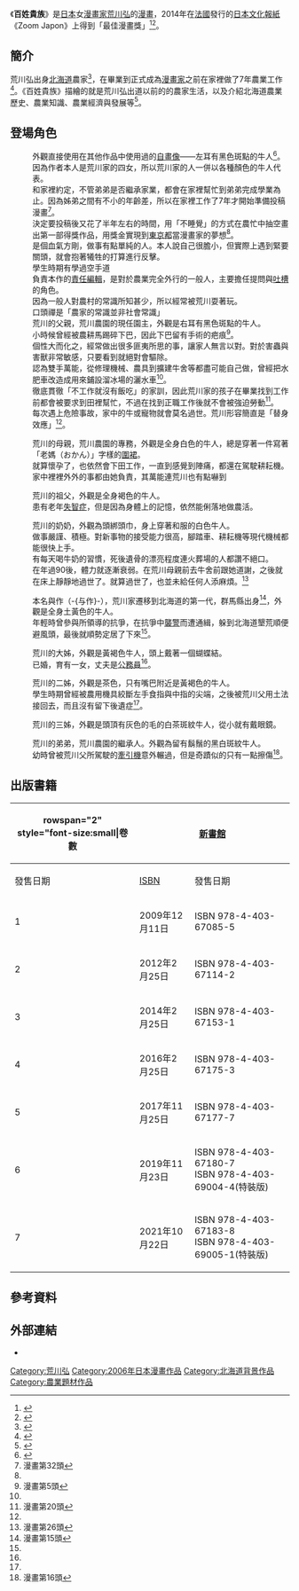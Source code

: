 {{Unfinished}}
{{Infobox animanga/Headerofja
|title= 百姓貴族
|image= 
[[File:百姓貴族.jpg|230px]]
|size= 
|caption= 
|japanese= 百姓貴族
|english= 
|kana= ひゃくしょうきぞく
|romaji= Hyakushou Kizoku
|genre= [[農家|農家]]
}}
{{Infobox animanga/Manga
|作者= [[荒川弘|荒川弘]]
|其他出版社= 
|出版社= {{flagicon|Japan}} [[新書館|新書館]]<br/>{{flagicon|Taiwan}} [[東立出版社|東立出版社]]<ref>{{cite news|title=《百姓貴族》漫畫家 荒川弘爆笑北海道農村生活新作正式登台|url=http://gnn.gamer.com.tw/7/44827.html|publisher=巴哈姆特|date=2010-06-10|accessdate=2014-11-09|archive-date=2014-11-09|archive-url=https://web.archive.org/web/20141109181845/http://gnn.gamer.com.tw/7/44827.html|dead-url=no}}</ref><br/>{{flagicon|China}} [[世界图书出版公司|世界图书出版公司]]北京公司
|連載雜誌= [[ウンポコ|ウンポコ]]→[[月刊Wings|月刊Wings]]<ref>{{cite news|title=《百姓贵族》漫画发售!|url=http://www.huore8.com/news/2009-12-15/20091215205438.html|publisher=火热动漫网|date=2009-12-15|accessdate=2014-11-09|archive-date=2014-11-09|archive-url=https://web.archive.org/web/20141109182053/http://www.huore8.com/news/2009-12-15/20091215205438.html|dead-url=no}}</ref>
|label= 
|開始= 2006年
|標題= 
|作畫= 
|發售日= 
|結束= 
|冊數= {{flagicon|JPN}} 7卷（2021年10月）<br/>{{flagicon|TWN}} 7卷（2022年6月）
|話數= 
|其他= 話數以「頭」來算
}}
{{Infobox animanga/Footerofja}}
《'''百姓貴族'''》是[[日本|日本]]女[[漫畫家|漫畫家]][[荒川弘|荒川弘]]的[[漫畫|漫畫]]，2014年在[[法國|法國]]發行的[[日本文化|日本文化]][[報紙|報紙]]《Zoom Japon》上得到「最佳漫畫獎」<ref>{{cite news|title=Prix Zoom Japon 2014 |url=http://www.zoomjapon.info/prix.php |publisher=Zoom Japon |accessdate=2014-11-09 |deadurl=yes |archiveurl=https://web.archive.org/web/20141109183101/http://www.zoomjapon.info/prix.php |archivedate=2014-11-09 }}</ref><ref>{{cite news|title=連法國人也說讚！《百姓貴族》獲頒法國「Zoom Japon」最佳漫畫大獎！ |url=http://www.animen.com.tw/Page/News/NewsContent.aspx?ID=NS14060124 |publisher=Animen |date=2014-06-18 |accessdate=2014-11-09 |deadurl=yes |archiveurl=https://archive.is/20141108140302/http://www.animen.com.tw/Page/News/NewsContent.aspx?ID=NS14060124 |archivedate=2014-11-08 }}</ref>。

== 簡介 ==
荒川弘出身[[北海道|北海道]]農家<ref>{{cite news|title=荒川弘の『百姓貴族』からほとばしるフロンティアスピリット|url=http://ebook.itmedia.co.jp/ebook/articles/1202/24/news041.html|publisher=ITmedia eBook USER|date=2012-02-24|accessdate=2014-11-09|archive-date=2014-10-06|archive-url=https://web.archive.org/web/20141006095029/http://ebook.itmedia.co.jp/ebook/articles/1202/24/news041.html|dead-url=no}}</ref>，在畢業到正式成為[[漫畫家|漫畫家]]之前在家裡做了7年農業工作<ref>{{cite news|title=JManga Adds Hyakushō Kizoku Manga by FMA's Arakawa|url=http://www.animenewsnetwork.com/news/2012-01-17/jmanga-adds-hyakusho-kizoku-manga-by-fma-arakawa|publisher=[[動畫新聞網|動畫新聞網]]|date=2012-01-17|accessdate=2014-11-09|archive-date=2014-11-13|archive-url=https://web.archive.org/web/20141113173106/http://www.animenewsnetwork.com/news/2012-01-17/jmanga-adds-hyakusho-kizoku-manga-by-fma-arakawa|dead-url=no}}</ref>。《百姓貴族》描繪的就是荒川弘出道以前的的農家生活，以及介紹北海道農業歷史、農業知識、農業經濟與發展等<ref>{{cite news|title=百姓貴族（荒川弘）|url=http://www.asahi.com/showbiz/column/manga_henai/TKY201002050197.html|publisher=朝日新聞|accessdate=2014-11-09|archive-date=2015-09-24|archive-url=https://web.archive.org/web/20150924161757/http://www.asahi.com/showbiz/column/manga_henai/TKY201002050197.html|dead-url=no}}</ref>。

== 登場角色 ==
; {{nihongo|荒川弘|荒川弘}}
: 外觀直接使用在其他作品中使用過的[[自畫像|自畫像]]——左耳有黑色斑點的牛人<ref>{{cite news|title=漫画上架：看完好想去北海道！ 《百姓贵族》带你笑看农村生活|url=http://www.girlxinwen.com/index.php/archives/17360|publisher=妞新闻|accessdate=2014-11-09|deadurl=yes|archiveurl=https://web.archive.org/web/20141109182359/http://www.girlxinwen.com/index.php/archives/17360|archivedate=2014-11-09}}</ref>。因為作者本人是荒川家的四女，所以荒川家的人一併以各種顏色的牛人代表。
: 和家裡約定，不管弟弟是否繼承家業，都會在家裡幫忙到弟弟完成學業為止。因為姊弟之間有不小的年齡差，所以在家裡工作了7年才開始準備投稿漫畫<ref name="#1">漫畫第32頭</ref>。
: 決定要投稿後又花了半年左右的時間，用「不睡覺」的方式在農忙中抽空畫出第一部得獎作品，用獎金實現到[[東京都|東京都]]當漫畫家的夢想<ref name="#1"/>。
: 是個血氣方剛，做事有點單純的人。本人說自己很膽小，但實際上遇到緊要關頭，就會抱著犧牲的打算進行反擊。
: 學生時期有學過空手道
; {{nihongo|石井|イシイ}}
: 負責本作的[[責任編輯|責任編輯]]，是對於農業完全外行的一般人，主要擔任提問與[[吐槽|吐槽]]的角色。
: 因為一般人對農村的常識所知甚少，所以經常被荒川耍著玩。
: 口頭禪是「農家的常識並非社會常識」
; {{nihongo|荒川家之父|親父殿 / 荒川家の父}}
: 荒川的父親，荒川農園的現任園主，外觀是右耳有黑色斑點的牛人。
: 小時候曾經被農耕馬踢碎下巴，因此下巴留有手術的疤痕<ref name="#2">漫畫第5頭</ref>。
: 個性大而化之，經常做出很多匪夷所思的事，讓家人無言以對。對於害蟲與害獸非常敏感，只要看到就絕對會驅除。
: 認為雙手萬能，從修理機械、農具到擴建牛舍等都盡可能自己做，曾經把水肥車改造成用來鋪設溜冰場的灑水車<ref name="#2"/>。
: 徹底貫徹「不工作就沒有飯吃」的家訓，因此荒川家的孩子在畢業找到工作前都會被要求到田裡幫忙，不過在找到正職工作後就不會被強迫勞動<ref name="#3">漫畫第20頭</ref>。
:每次遇上危險事故，家中的牛或寵物就會莫名過世。荒川形容簡直是「替身效應」<ref name="#3"/>。

; {{nihongo|荒川家之母|おかん / 荒川家の母}}
: 荒川的母親，荒川農園的專務，外觀是全身白色的牛人，總是穿著一件寫著「老媽（おかん）」字樣的[[圍裙|圍裙]]。
: 就算懷孕了，也依然會下田工作，一直到感覺到陣痛，都還在駕駛耕耘機。
: 家中裡裡外外的事都由她負責，其萬能連荒川也有點嚇到 

;{{nihongo|荒川家祖父|じいちゃん / 荒川家の祖父}}
: 荒川的祖父，外觀是全身褐色的牛人。
: 患有老年[[失智症|失智症]]，但是因為身體上的記憶，依然能俐落地做農活。

;{{nihongo|荒川家祖母|ばあさん / 荒川家の祖母}}
:荒川的奶奶，外觀為頭綁頭巾，身上穿著和服的白色牛人。
:做事嚴謹、積極。對新事物的接受能力很高，腳踏車、耕耘機等現代機械都能很快上手。
:有每天喝牛奶的習慣，死後遺骨的漂亮程度連火葬場的人都讚不絕口。
:在年過90後，體力就逐漸衰弱。在荒川母親前去牛舍前跟她道謝，之後就在床上靜靜地過世了。就算過世了，也並未給任何人添麻煩。<ref>漫畫第26頭</ref>

; {{nihongo|荒川家曾祖父|ひいじいちゃん / 荒川家の曽祖父}}
: 本名與作（-{与作}-），荒川家遷移到北海道的第一代，群馬縣出身<ref name="#4">漫畫第15頭</ref>，外觀是全身土黃色的牛人。
: 年輕時曾參與{{tsl|ja|田中正造|田中正造}}所領導的{{tsl|ja|足尾鉱毒事件|足尾銅山礦毒事件}}抗爭，在抗爭中[[襲警|襲警]]而遭通緝，躲到北海道墾荒順便避風頭，最後就順勢定居了下來<ref name="#4"/>。

; {{nihongo|荒川家長女|長女さん / 荒川家の長女}}
: 荒川的大姊，外觀是黃褐色牛人，頭上戴著一個蝴蝶結。
: 已婚，育有一女，丈夫是[[公務員|公務員]]<ref name="#3"/>。

; {{nihongo|荒川家次女|次女さん / 荒川家の次女}}
: 荒川的二姊，外觀是茶色，只有嘴巴附近是黃褐色的牛人。
: 學生時期曾經被農用機具絞斷左手食指與中指的尖端，之後被荒川父用土法接回去，而且沒有留下後遺症<ref name="#3"/>。

; {{nihongo|荒川家三女|三女さん / 荒川家の三女}}
: 荒川的三姊，外觀是頭頂有灰色的毛的白茶斑紋牛人，從小就有戴眼鏡。

; {{nihongo|荒川家長男(么子)|長男さん / 荒川家の長男（末っ子）}}
: 荒川的弟弟，荒川農園的繼承人。外觀為留有鬍鬚的黑白斑紋牛人。
: 幼時曾被荒川父所駕駛的[[牽引機|牽引機]]意外輾過，但是奇蹟似的只有一點擦傷<ref>漫畫第16頭</ref>。

== 出版書籍 ==
{| class=wikitable style=font-size:small
!rowspan="2" style="font-size:small|卷數
!colspan="2"|{{flagicon|JPN}} [[新書館|新書館]]
!colspan="2"|{{flagicon|TWN}} [[東立出版社|東立出版社]]
|-
!發售日期!![[ISBN|ISBN]]!!發售日期!!ISBN / [[EAN|EAN]]
|-
! 1
| 2009年12月11日||ISBN 978-4-403-67085-5
| 2010年6月7日||ISBN 978-986-10-5761-3
|-
! 2
| 2012年2月25日||ISBN 978-4-403-67114-2
| 2012年5月9日||ISBN 978-986-10-9530-1
|-
! rowspan="2"| 3
| rowspan="2"| 2014年2月25日||rowspan="2"|ISBN 978-4-403-67153-1
| 2014年7月18日||{{EAN|471-0945-54351-2}}<ref name="EAN">限定版</ref>
|-
| 2014年7月28日||ISBN 978-986-348-519-3
|-
! rowspan="2"| 4
| rowspan="2"| 2016年2月25日|| rowspan="2"|ISBN 978-4-403-67175-3
| 2016年7月22日||{{EAN| 471-0945-54839-5}}<ref name="EAN" />
|-
| 2016年7月29日||ISBN 978-986-109-282-9
|-
! rowspan="2"| 5
| rowspan="2"| 2017年11月25日||rowspan="2"| ISBN 978-4-403-67177-7
| 2018年4月11日||{{EAN| 471-0945-55498-3}}<ref name="限定版">首刷限定版</ref>
|-
| 2018年4月18日||ISBN 978-957-26-0189-1
|-
! rowspan="2"| 6
| rowspan="2"| 2019年11月23日||rowspan="2"| ISBN 978-4-403-67180-7<br/>ISBN 978-4-403-69004-4(特裝版)
| 2020年5月18日 ||{{EAN|471-0601-04198-7}}<ref name="限定版" />
|-
| 2020年5月25日||ISBN 978-957-26-4539-0
|-
! 7
| 2021年10月22日||ISBN 978-4-403-67183-8<br/>ISBN 978-4-403-69005-1(特裝版)
| 2022年7月1日||ISBN 978-957-26-8408-5
|}

== 參考資料 ==
{{Reflist}}

== 外部連結 ==
*{{Twitter|hyakusho_kizoku|『百姓貴族』公式情報ツイッター}}

{{DEFAULTSORT:Hyakushou Kizoku}}
[[Category:荒川弘|Category:荒川弘]]
[[Category:2006年日本漫畫作品|Category:2006年日本漫畫作品]]
[[Category:北海道背景作品|Category:北海道背景作品]]
[[Category:農業題材作品|Category:農業題材作品]]